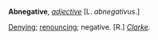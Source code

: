 '''Abnegative''', ''[[adjective (part of speech)|adjective]]'' [L. ''abnegativus''.]

[[Denying]]; [[renouncing]]; negative. [R.] ''[[Clarke (source)|Clarke]].''